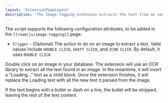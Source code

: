 ```yaml
---
layout: 'ExtensionPageLayout'
description: 'The Image Tagging extension extracts the text from an image and outputs it into Roam!'
---
```


The script supports the following configuration attributes, to be added in the `[[roam/js/image-tagging]]` page:

- `Trigger` - (Optional) The action to do on an image to extract a text. Valid values include `DOUBLE CLICK`, `SHIFT CLICK`, and `ICON CLICK`. By default, it uses `DOUBLE CLICK`.

Double click on an image in your database. The extension will use an OCR library to extract all the text found in an image. In the meantime, it will insert a "Loading..." text as a child block. Once the extension finishes, it will replace the Loading text with all the new text it parsed from the image.

If the text begins with a bullet or dash on a line, the bullet will be stripped, leaving the rest of the text content.
